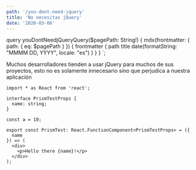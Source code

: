 ```yaml
---
path: '/you-dont-need-jquery'
title: 'No necesitas jQuery'
date: '2020-03-06'
---
```



  query youDontNeedjQueryQuery($pagePath: String!) {
    mdx(frontmatter: { path: { eq: $pagePath } }) {
      frontmatter {
        path
        title
        date(formatString: "MMMM DD, YYYY", locale: "es")
      }
    }
  }
`;

Muchos desarrolladores tienden a usar jQuery para muchos de sus proyectos, esto no es solamente innecesario sino que perjudica a nuestra aplicación

<Hello />

```tsx
import * as React from 'react';

interface PrismTestProps {
  name: string;
}

const a = 10;

export const PrismTest: React.FunctionComponent<PrismTestProps> = ({
  name
}) => (
  <div>
    <p>Hello there {name}!</p>
  </div>
);
```
